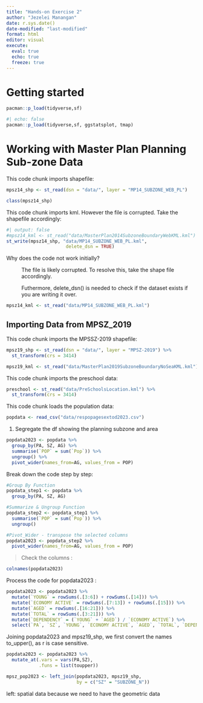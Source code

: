 ```yaml
---
title: "Hands-on Exercise 2"
author: "Jezelei Manangan"
date: r.sys.date()
date-modified: "last-modified"
format: html
editor: visual
execute: 
  eval: true
  echo: true
  freeze: true
---
```


# Getting started

```r
pacman::p_load(tidyverse,sf)
```

```r
#| echo: false
pacman::p_load(tidyverse,sf, ggstatsplot, tmap)
```

# Working with Master Plan Planning Sub-zone Data

This code chunk imports shapefile:

```r
mpsz14_shp <- st_read(dsn = "data/", layer = "MP14_SUBZONE_WEB_PL")
```

```r
class(mpsz14_shp)
```

This code chunk imports kml. However the file is corrupted. Take the shapefile accordingly:

```r
#| output: false
#mpsz14_kml <- st_read("data/MasterPlan2014SubzoneBoundaryWebKML.kml")
st_write(mpsz14_shp, "data/MP14_SUBZONE_WEB_PL.kml", 
                      delete_dsn = TRUE)
```

Why does the code not work initially? 

:   The file is likely corrupted. To resolve this, take the shape file accordingly.

    Futhermore, delete_dsn() is needed to check if the dataset exists if you are writing it over.

```r
mpsz14_kml <- st_read("data/MP14_SUBZONE_WEB_PL.kml")
```

## Importing Data from MPSZ_2019

This code chunk imports the MPSSZ-2019 shapefile:

```r
mpsz19_shp <- st_read(dsn = "data/", layer = "MPSZ-2019") %>% 
  st_transform(crs = 3414)
```

```r
mpsz19_kml <- st_read("data/MasterPlan2019SubzoneBoundaryNoSeaKML.kml")
```

This code chunk imports the preschool data:

```r
preschool <- st_read("data/PreSchoolsLocation.kml") %>% 
  st_transform(crs = 3414)
```

This code chunk loads the population data:

```r
popdata <- read_csv("data/respopagesextod2023.csv")
```

1.  Segregate the df showing the planning subzone and area

```r
popdata2023 <- popdata %>% 
  group_by(PA, SZ, AG) %>% 
  summarise(`POP` = sum(`Pop`)) %>% 
  ungroup() %>% 
  pivot_wider(names_from=AG, values_from = POP)
```

Break down the code step by step:

```r
#Group By Function 
popdata_step1 <- popdata %>% 
  group_by(PA, SZ, AG) 

#Summarize & Ungroup Function 
popdata_step2 <- popdata_step1 %>% 
  summarise(`POP` = sum(`Pop`)) %>% 
  ungroup()

#Pivot_Wider - transpose the selected columns 
popdata2023 <- popdata_step2 %>% 
  pivot_wider(names_from=AG, values_from = POP)
```

> Check the columns :

```r
colnames(popdata2023)
```

Process the code for popdata2023 :

```r
popdata2023 <- popdata2023 %>% 
  mutate(`YOUNG` = rowSums(.[3:6]) + rowSums(.[14])) %>% 
  mutate(`ECONOMY ACTIVE` = rowSums(.[7:13]) + rowSums(.[15])) %>% 
  mutate(`AGED` = rowSums(.[16:21])) %>% 
  mutate(`TOTAL` = rowSums(.[3:21])) %>% 
  mutate(`DEPENDENCY` = (`YOUNG` + `AGED`) / `ECONOMY ACTIVE`) %>%
  select(`PA`, `SZ`, `YOUNG`, `ECONOMY ACTIVE`, `AGED`, `TOTAL`, `DEPENDENCY`)
```

Joining popdata2023 and mpsz19_shp, we first convert the names to_upper(), as r is case sensitive.

```r
popdata2023 <- popdata2023 %>% 
  mutate_at(.vars = vars(PA,SZ), 
            .funs = list(toupper))
```

```r
mpsz_pop2023 <- left_join(popdata2023, mpsz19_shp,
                          by = c("SZ" = "SUBZONE_N"))
```

left: spatial data because we need to have the geometric data

